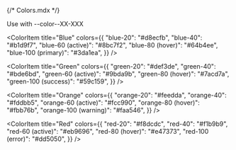 {/* Colors.mdx */}


<Meta title="Colors" />

Use with --color--XX-XXX

<ColorPalette>
  <ColorItem title="greyscale" colors={{ "white-100": "#FFFFFF", "alabaster-100": "#F8F8F8", "concrete-100": "#F3F3F3" }} />
  <ColorItem title="Primary" colors={{ "blue-100": "#3da1ea" }} />
  <ColorItem title="Success" colors={{ "green-100": "#59c159" }} />
  <ColorItem title="Warning" colors={{ "orange-100": "#faa546" }} />
  <ColorItem title="Error" colors={{ "red-100": "#dd5050" }} />

<ColorItem
  title="Blue"
  colors={{
    "blue-20": "#d8ecfb",
    "blue-40": "#b1d9f7",
    "blue-60 (active)": "#8bc7f2",
    "blue-80 (hover)": "#64b4ee",
    "blue-100 (primary)": "#3da1ea",
  }}
/>

<ColorItem
  title="Green"
  colors={{
    "green-20": "#def3de",
    "green-40": "#bde6bd",
    "green-60 (active)": "#9bda9b",
    "green-80 (hover)": "#7acd7a",
    "green-100 (success)": "#59c159",
  }}
/>

<ColorItem
  title="Orange"
  colors={{
    "orange-20": "#feedda",
    "orange-40": "#fddbb5",
    "orange-60 (active)": "#fcc990",
    "orange-80 (hover)": "#fbb76b",
    "orange-100 (warning)": "#faa546",
  }}
/>

<ColorItem
  title="Red"
  colors={{
    "red-20": "#f8dcdc",
    "red-40": "#f1b9b9",
    "red-60 (active)": "#eb9696",
    "red-80 (hover)": "#e47373",
    "red-100 (error)": "#dd5050",
  }}
/>

</ColorPalette>
